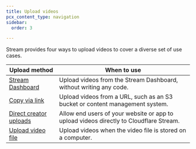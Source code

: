 ```yaml
---
title: Upload videos
pcx_content_type: navigation
sidebar:
  order: 3

---
```


Stream provides four ways to upload videos to cover a diverse set of use cases.



| Upload method                                                              | When to use                                                                            |
| -------------------------------------------------------------------------- | -------------------------------------------------------------------------------------- |
| [Stream Dashboard](https://dash.cloudflare.com?to=/:account/stream)        | Upload videos from the Stream Dashboard, without writing any code.                     |
| [Copy via link](/stream/uploading-videos/upload-via-link/)                 | Upload videos from a URL, such as an S3 bucket or content management system.           |
| [Direct creator uploads](/stream/uploading-videos/direct-creator-uploads/) | Allow end users of your website or app to upload videos directly to Cloudflare Stream. |
| [Upload video file](/stream/uploading-videos/upload-video-file/)           | Upload videos when the video file is stored on a computer.                             |

